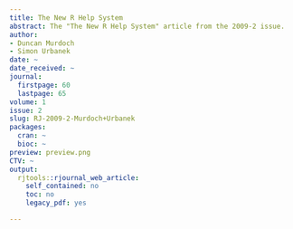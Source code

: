 ```yaml
---
title: The New R Help System
abstract: The "The New R Help System" article from the 2009-2 issue.
author:
- Duncan Murdoch
- Simon Urbanek
date: ~
date_received: ~
journal:
  firstpage: 60
  lastpage: 65
volume: 1
issue: 2
slug: RJ-2009-2-Murdoch+Urbanek
packages:
  cran: ~
  bioc: ~
preview: preview.png
CTV: ~
output:
  rjtools::rjournal_web_article:
    self_contained: no
    toc: no
    legacy_pdf: yes

---
```


